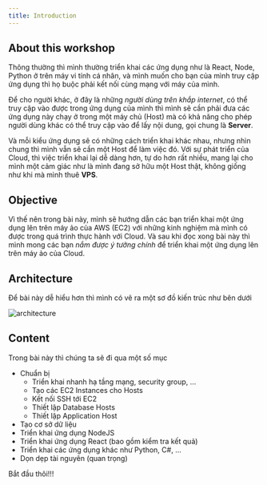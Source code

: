 ```yaml
---
title: Introduction
---
```


## About this workshop

Thông thường thì mình thường triển khai các ứng dụng như là React, Node, Python ở trên máy vi tính cá nhân, và mình muốn cho bạn của mình truy cập ứng dụng thì họ buộc phải kết nối cùng mạng với máy của mình.

Để cho người khác, ở đây là những _người dùng trên khắp internet_, có thể truy cập vào được trong ứng dụng của mình thì mình sẽ cần phải đưa các ứng dụng này chạy ở trong một máy chủ (Host) mà có khả năng cho phép người dùng khác có thể truy cập vào để lấy nội dung, gọi chung là **Server**.

Và mỗi kiểu ứng dụng sẽ có những cách triển khai khác nhau, nhưng nhìn chung thì mình vẫn sẽ cần một Host để làm việc đó. Với sự phát triển của Cloud, thì việc triển khai lại dễ dàng hơn, tự do hơn rất nhiều, mang lại cho mình một cảm giác như là mình đang sở hữu một Host thật, không giống như khi mà mình thuê **VPS**.

## Objective

Vì thế nên trong bài này, mình sẽ hướng dẫn các bạn triển khai một ứng dụng lên trên máy ảo của AWS (EC2) với những kinh nghiệm mà mình có được trong quá trình thực hành với Cloud. Và sau khi đọc xong bài này thì mình mong các bạn _nắm được ý tưởng chính_ để triển khai một ứng dụng lên trên máy ảo của Cloud.

## Architecture

Để bài này dễ hiểu hơn thì mình có vẽ ra một sơ đồ kiến trúc như bên dưới

![architecture](/assets/architecture.png)

## Content

Trong bài này thì chúng ta sẽ đi qua một số mục

- Chuẩn bị
  - Triển khai nhanh hạ tầng mạng, security group, ...
  - Tạo các EC2 Instances cho Hosts
  - Kết nối SSH tới EC2
  - Thiết lập Database Hosts
  - Thiết lập Application Host
- Tạo cơ sở dữ liệu
- Triển khai ứng dụng NodeJS
- Triển khai ứng dụng React (bao gồm kiểm tra kết quả)
- Triển khai các ứng dụng khác như Python, C#, ...
- Dọn dẹp tài nguyên (quan trọng)

Bắt đầu thôi!!!
